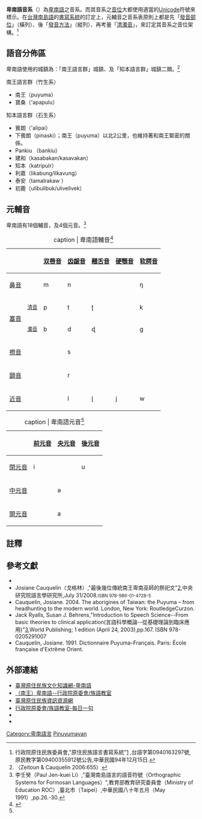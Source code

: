 {{noteTA
|T=zh-hant:卑南語音系; zh-hans:卑南语音系
|G1=Puyuma phonology
}}

'''卑南語音系'''（{{lang|en|Puyuma phonology}}）為[[卑南語|卑南語]]之音系。而其音系之[[音位|音位]]大都使用適當的[[Unicode|Unicode]]符號來標示。在[[台灣南島語|台灣南島語]]的[[書寫系統|書寫系統]]的訂定上，元輔音之音系表原則上都是先「[[發音部位|發音部位]]」（橫列）、後「[[發音方法|發音方法]]」（縱列）、再考量「[[清濁音|清濁音]]」，來訂定其音系之音位架構。<ref name=shaolatin>行政院原住民族委員會,"原住民族語言書寫系統"[http://www.edu.tw/files/list/M0001/aboriginal.pdf] {{Wayback|url=http://www.edu.tw/files/list/M0001/aboriginal.pdf |date=20110212023032 }},台語字第0940163297號,原民教字第09400355912號公告,中華民國94年12月15日.</ref>

==語音分佈區==
卑南語使用的城鎮為：「南王語言群」城鎮、及「知本語言群」城鎮二類。<ref>（Zeitoun & Cauquelin 2006:655）</ref>

;南王語言群（竹生系）
* 南王（puyuma）
* 寶桑（'apapulu）

;知本語言群（石生系）
* 賓朗（'alipai）
* 下賓朗（pinaski）；南王（puyuma）以北2公里，也維持著和南王緊密的關係。
* Pankiu （bankiu）
* 建和（kasabakan/kasavakan）
* 知本（katripulr）
* 利嘉（likabung/likavung）
* 泰安（tamalrakaw ）
* 初鹿（ulibulibuk/ulivelivek）

==元輔音==
卑南語有18個輔音，及4個元音。<ref>李壬癸（Paul Jen-kuei Li）,"臺灣南島語言的語音符號（Orthographic Systems for Formosan Languages）",教育部教育研究委員會（Ministry of Education ROC）,臺北市（Taipei）,中華民國八十年五月（May 1991）,pp.26.-30.</ref>

{|class="IPA wikitable"
|+caption | 卑南語輔音<ref name="Teng 2008 11, 18">{{Harvcoltxt|Teng|2008|pp=11, 18}}</ref>
|-
!colspan=2|
![[双唇音|双唇音]]
![[齿龈音|齿龈音]]
![[翹舌音|翹舌音]]
![[硬顎音|硬顎音]]
![[软腭音|软腭音]]
![[聲門音|聲門音]]
|-align=center
! colspan=2 | [[鼻音_(辅音)|鼻音]]
|m
|n
|
|
|ŋ
|
|-align=center
!rowspan=2 | [[塞音|塞音]]
! <small>[[清濁音|清音]]</small>
|p
|t
|ʈ
|
|k
|ʔ
|-align=center
! <small>[[清濁音|濁音]]</small>
|b
|d
|ɖ
|
|ɡ
|
|-align=center
! colspan=2 | [[擦音|擦音]]
|
|s
|
|
|
|
|-align=center
! colspan=2 | [[顫音_(語音學)|顫音]]
|
|r
|
|
|
|
|-align=center
! colspan=2 | [[近音|近音]]
|
|l
|ɭ
|j
|w
|
|}

{| class="IPA wikitable"
|+caption | 卑南語元音<ref name="Teng 2008 11, 18"/>
!
![[前元音|前元音]]
![[央元音|央元音]]
![[後元音|後元音]]
|- align="center"
![[閉元音|閉元音]]
|i
|
|u
|- align="center"
![[中元音|中元音]]
|
|ə
|
|- align="center"
![[開元音|開元音]]
|
|a
|
|}

==註釋==
{{reflist|2}}

==參考文獻==
{{refbegin|2}}
*{{citation|last=Teng|first=Stacy Fang-Ching|year=2008|title=A reference grammar of Puyuma, an Austronesian language of Taiwan|series=Pacific linguistics
|volume=595|place=Canberra|publisher=Pacific Linguistics, Research School of Pacific and Asian Studies, Australian National University}}
*Josiane Cauquelin（戈格林）,"最後幾位傳統南王卑南巫師的祭祀文"[https://web.archive.org/web/20140222055813/http://www.ling.sinica.edu.tw/publ_m_d.asp-aid=30.htm],中央研究院語言學研究所,July 31/2008.<small>ISBN 978-986-01-4728-5</small>
*Cauquelin, Josiane. 2004. The aborigines of Taiwan: the Puyuma – from headhunting to the modern world. London, New York: RoutledgeCurzon.
*Jack Ryalls, Susan J. Behrens,"Introduction to Speech Science--From basic theories to clinical application(言語科學概論--從基礎理論到臨床應用)"[https://www.amazon.com/Introduction-Speech-Science-Jack-Ryalls/dp/0205291007/ref=sr_1_1?ie=UTF8&qid=1531926750&sr=8-1&keywords=introduction+to+speech+science]{{Wayback|url=https://www.amazon.com/Introduction-Speech-Science-Jack-Ryalls/dp/0205291007/ref=sr_1_1?ie=UTF8&qid=1531926750&sr=8-1&keywords=introduction+to+speech+science |date=20190613230810 }},World Publishing; 1 edition (April 24, 2003),pp.167. ISBN 978-0205291007
*Cauquelin, Josiane. 1991. Dictionnaire Puyuma–Français. Paris: École française d'Extrême Orient.
{{refend}}

==外部連結==
{{div col|cols=2}}
*[http://www.sight-native.taipei.gov.tw/ct.asp?xItem=670117&CtNode=17086&mp=cb01 臺灣原住民族文化知識網-卑南語]{{Dead link|date=2019年10月 |bot=InternetArchiveBot |fix-attempted=yes }}
*[https://web.archive.org/web/20140220114411/http://www.apc.gov.tw/portal/associate/dailyword/list.html?CID=7E2E68C485A6C497&enthic=EA7E3F3B0C3F47FCD0636733C6861689 （南王）卑南語--行政院原委會/族語教室]
*[https://web.archive.org/web/20120129162444/http://www.tipp.org.tw/formosan/index.jspx 臺灣原住民族資訊資源網]
*[https://web.archive.org/web/20140203012039/http://www.apc.gov.tw/portal/associate/dailyword/list.html?CID=7E2E68C485A6C497&enthic=4772AB799EAF439CD0636733C6861689 行政院原委會/族語教室-每日一句]
*{{YouTube|SdjO-JcggdM|蘭嶼之戀（卑南語）}}
*{{YouTube|E-9cb5aiE3g|思念（卑南族古調）}}
{{div col end}}
{{Language phonologies}}

[[Category:卑南語言|Category:卑南語言]]
[[Category:各語言音系|Pinuyumayan]]